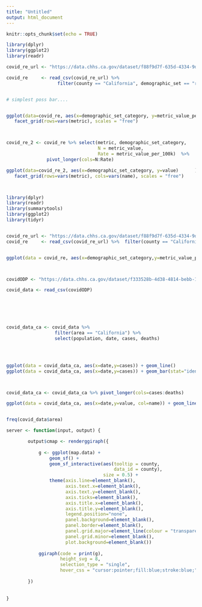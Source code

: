 ```yaml
---
title: "Untitled"
output: html_document
---
```


```r
knitr::opts_chunk$set(echo = TRUE)
```





```r
library(dplyr)
library(ggplot2)
library(readr)

covid_re_url <- "https://data.chhs.ca.gov/dataset/f88f9d7f-635d-4334-9dac-4ce773afe4e5/resource/b500dae2-9e58-428e-b125-82c7e9b07abb/download/covid19demographicratecumulative.csv"

covid_re     <- read_csv(covid_re_url) %>%  
                   filter(county == "California", demographic_set == "race_ethnicity")


# simplest poss bar....


ggplot(data=covid_re, aes(x=demographic_set_category, y=metric_value_per_100k)      ) + geom_bar(stat = "identity") +
   facet_grid(rows=vars(metric), scales = "free")



covid_re_2 <- covid_re %>% select(metric, demographic_set_category,  
                                  N = metric_value,
                                  Rate = metric_value_per_100k)  %>%
               pivot_longer(cols=N:Rate)

ggplot(data=covid_re_2, aes(x=demographic_set_category, y=value)      ) + geom_bar(stat = "identity") +
   facet_grid(rows=vars(metric), cols=vars(name), scales = "free")




```


```r




library(dplyr)
library(readr)
library(summarytools)
library(ggplot2)
library(tidyr)


covid_re_url <- "https://data.chhs.ca.gov/dataset/f88f9d7f-635d-4334-9dac-4ce773afe4e5/resource/b500dae2-9e58-428e-b125-82c7e9b07abb/download/covid19demographicratecumulative.csv"
covid_re     <- read_csv(covid_re_url) %>%  filter(county == "California", demographic_set == "race_ethnicity")


ggplot(data = covid_re, aes(x=demographic_set_category,y=metric_value_per_100k, fill=demographic_set_category)) + geom_bar(stat="identity") + facet_grid(rows=vars(metric), scales="free")



covidODP <- "https://data.chhs.ca.gov/dataset/f333528b-4d38-4814-bebb-12db1f10f535/resource/046cdd2b-31e5-4d34-9ed3-b48cdbc4be7a/download/covid19cases_test.csv"

covid_data <- read_csv(covidODP)






covid_data_ca <- covid_data %>% 
                  filter(area == "California") %>%
                  select(population, date, cases, deaths)
                    



ggplot(data = covid_data_ca, aes(x=date,y=cases)) + geom_line()
ggplot(data = covid_data_ca, aes(x=date,y=cases)) + geom_bar(stat="identity")



covid_data_ca <- covid_data_ca %>% pivot_longer(cols=cases:deaths)

ggplot(data = covid_data_ca, aes(x=date,y=value, col=name)) + geom_line()


freq(covid_data$area)
```



```r

server <- function(input, output) {

        output$cmap <- renderggiraph({
            
            g <- ggplot(map.data) +
                geom_sf() +
                geom_sf_interactive(aes(tooltip = county,
                                        data_id = county),
                                    size = 0.5) +
                theme(axis.line=element_blank(),
                      axis.text.x=element_blank(),
                      axis.text.y=element_blank(),
                      axis.ticks=element_blank(),
                      axis.title.x=element_blank(),
                      axis.title.y=element_blank(),
                      legend.position="none",
                      panel.background=element_blank(),
                      panel.border=element_blank(),
                      panel.grid.major=element_line(colour = "transparent"),
                      panel.grid.minor=element_blank(),
                      plot.background=element_blank())
            
            ggiraph(code = print(g),
                    height_svg = 8,
                    selection_type = "single",
                    hover_css = "cursor:pointer;fill:blue;stroke:blue;")
            
        })
        
    
}



```




